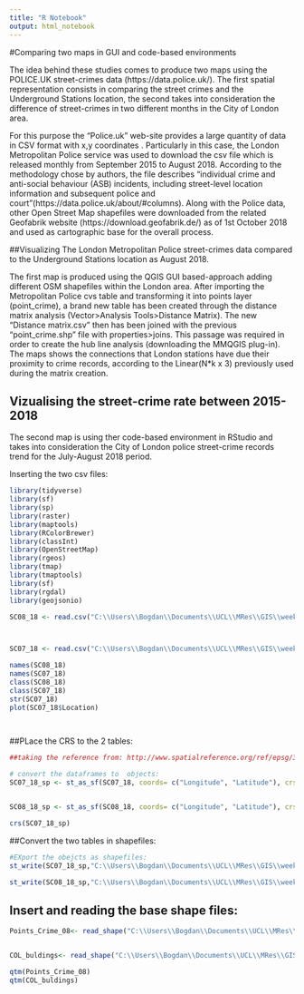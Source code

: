 ```yaml
---
title: "R Notebook"
output: html_notebook
---
```






#Comparing two maps in GUI and code-based environments


The idea behind these studies comes to produce two maps using the POLICE.UK street-crimes data (https://data.police.uk/). The first spatial representation consists in comparing the street crimes and the Underground Stations location, the second takes into consideration the difference of street-crimes in two different months in the City of London area. 

For this purpose the “Police.uk” web-site provides a large quantity of data in CSV format with x,y coordinates . Particularly in this case, the London Metropolitan Police service was used to download the csv file which is released monthly from September 2015 to August 2018. According to the methodology chose by authors, the file describes “individual crime and anti-social behaviour (ASB) incidents, including street-level location information and subsequent police and court”(https://data.police.uk/about/#columns). Along with the Police data, other Open Street Map shapefiles were downloaded from the related Geofabrik website (https://download.geofabrik.de/) as of 1st October 2018 and used as cartographic base for the overall process.


##Visualizing The London Metropolitan Police street-crimes data compared to the Underground Stations location as August 2018. 


The first map is produced using the QGIS GUI based-approach adding different OSM shapefiles within the London area. After importing the Metropolitan Police cvs table and transforming it into points layer (point_crime),  a brand new table has been created through the distance matrix analysis (Vector>Analysis Tools>Distance Matrix). 
The new “Distance matrix.csv” then has been joined with the previous “point_crime.shp” file with properties>joins. This passage was required in order to create the hub line analysis (downloading the MMQGIS plug-in). 
The maps shows the connections that London stations have due their proximity to crime records, according to the Linear(N*k x 3) previously used during the matrix creation. 


## Vizualising the street-crime rate between 2015-2018

The second map is using ther code-based environment in RStudio and takes into consideration the City of London police street-crime records trend for the July-August 2018 period.

Inserting the two csv files:

```r


library(tidyverse)
library(sf)
library(sp)
library(raster)
library(maptools)
library(RColorBrewer)
library(classInt)
library(OpenStreetMap)
library(rgeos)
library(tmap)
library(tmaptools)
library(sf)
library(rgdal)
library(geojsonio)

SC08_18 <- read.csv("C:\\Users\\Bogdan\\Documents\\UCL\\MRes\\GIS\\week4\\AssessmentPart1\\DataInput\\data crime London\\278f379b19290400f4123e740fc18bae2bc00ae4\\2018-08\\2018-08-city-of-london-street.csv", header=TRUE, sep = ",")



SC07_18 <- read.csv("C:\\Users\\Bogdan\\Documents\\UCL\\MRes\\GIS\\week4\\AssessmentPart1\\DataInput\\data crime London\\278f379b19290400f4123e740fc18bae2bc00ae4\\2018-07\\2018-07-city-of-london-street.csv", header=TRUE, sep = ",")

names(SC08_18)
names(SC07_18)
class(SC08_18)
class(SC07_18)
str(SC07_18)
plot(SC07_18$Location)




```


##PLace the CRS to the 2 tables:

```r
##taking the reference from: http://www.spatialreference.org/ref/epsg/32622/
 
# convert the dataframes to  objects:
SC07_18_sp <- st_as_sf(SC07_18, coords= c("Longitude", "Latitude"), crs= " +proj=longlat +datum=WGS84 +ellps=WGS84 +towgs84=0,0,0")


SC08_18_sp <- st_as_sf(SC08_18, coords= c("Longitude", "Latitude"), crs= " +proj=longlat +datum=WGS84 +ellps=WGS84 +towgs84=0,0,0")

crs(SC07_18_sp)


```


##Convert the two tables in shapefiles:
```r

#EXport the obejcts as shapefiles:
st_write(SC07_18_sp,"C:\\Users\\Bogdan\\Documents\\UCL\\MRes\\GIS\\week4\\AssessmentPart1\\DataOutput\\Crimes07_18.shp", driver="ESRI shapefile")

st_write(SC08_18_sp,"C:\\Users\\Bogdan\\Documents\\UCL\\MRes\\GIS\\week4\\AssessmentPart1\\DataOutput\\Crimes08_18.shp", driver="ESRI shapefile")


```
 
 
 
## Insert and reading the base shape files:
 
```r

Points_Crime_08<- read_shape("C:\\Users\\Bogdan\\Documents\\UCL\\MRes\\GIS\\week4\\AssessmentPart1\\DataOutput\\Crimes08_18.shp",as.sf=TRUE)


COL_buldings<- read_shape("C:\\Users\\Bogdan\\Documents\\UCL\\MRes\\GIS\\week4\\AssessmentPart1\\DataOutput\\CLA_buildings.shp",as.sf=TRUE)

qtm(Points_Crime_08)
qtm(COL_buldings)
```
 



